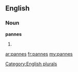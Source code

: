 ==English==

===Noun===
'''pannes'''

# {{plural of|[[panne]]}}

[[Category:English plurals]]

[[ar:pannes]]
[[fr:pannes]]
[[my:pannes]]